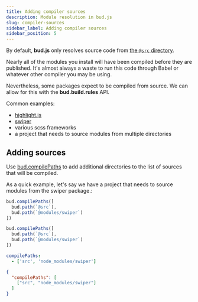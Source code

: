 ```yaml
---
title: Adding compiler sources
description: Module resolution in bud.js
slug: compiler-sources
sidebar_label: Adding compiler sources
sidebar_position: 5
---
```



By default, **bud.js** only resolves source code from [the `@src` directory](/reference/bud.path).

Nearly all of the modules you install will have been compiled before they are published. It's almost always a waste to run this code through Babel or whatever other compiler you may be using.

Nevertheless, some packages expect to be compiled from source. We can allow for this with the **bud.build.rules** API.

Common examples:

- [highlight.js](https://npmjs.org/package/highlight.js)
- [swiper](https://npmjs.org/package/swiper)
- various scss frameworks
- a project that needs to source modules from multiple directories

## Adding sources

Use [bud.compilePaths](/reference/bud.compilePaths) to add additional directories to the list of sources that will be compiled.

As a quick example, let's say we have a project that needs to source modules from the swiper package.:

<ConfigExample>

```ts title=bud.config.ts
bud.compilePaths([
  bud.path(`@src`),
  bud.path(`@modules/swiper`)
])
```

```js title=bud.config.js
bud.compilePaths([
  bud.path(`@src`),
  bud.path(`@modules/swiper`)
])
```

```yml title=bud.config.yml
compilePaths:
  - ['src', 'node_modules/swiper']
```

```json title=bud.config.json
{
  "compilePaths": [
    ["src", "node_modules/swiper"]
  ]
}
```

</ConfigExample>
